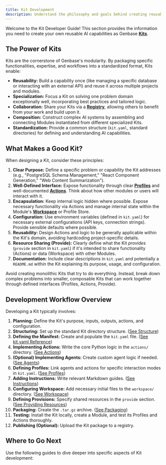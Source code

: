 ```yaml
---
title: Kit Development
description: Understand the philosophy and goals behind creating reusable Genbase Kits.
---
```



Welcome to the Kit Developer Guide! This section provides the information you need to create your own reusable AI capabilities as Genbase **[Kits](/concepts/kits-registry)**.

## The Power of Kits <PuzzleIcon className="inline-block h-5 w-5 align-text-bottom" />

Kits are the cornerstone of Genbase's modularity. By packaging specific functionalities, expertise, and workflows into a standardized format, Kits enable:

*   **Reusability:** Build a capability once (like managing a specific database or interacting with an external API) and reuse it across multiple projects and modules.
*   **Specialization:** Focus a Kit on solving one problem domain exceptionally well, incorporating best practices and tailored logic.
*   **Collaboration:** Share your Kits via a **[Registry](/concepts/kits-registry)**, allowing others to benefit from your work and build upon it.
*   **Composition:** Construct complex AI systems by assembling and connecting Modules instantiated from different specialized Kits.
*   **Standardization:** Provide a common structure (`kit.yaml`, standard directories) for defining and understanding AI capabilities.

## What Makes a Good Kit?

When designing a Kit, consider these principles:

1.  **Clear Purpose:** Define a specific problem or capability the Kit addresses (e.g., "PostgreSQL Schema Management," "React Component Generation," "Web Content Summarization").
2.  **Well-Defined Interface:** Expose functionality through clear **[Profiles](/concepts/profiles-agents)** and well-documented **[Actions](/concepts/actions-execution)**. Think about how other modules or users will interact with it.
3.  **Encapsulation:** Keep internal logic hidden where possible. Expose necessary functionality via Actions and manage internal state within the Module's **[Workspace](/concepts/workspace-resources)** or Profile Store.
4.  **Configuration:** Use environment variables (defined in `kit.yaml`) for necessary external configurations (API keys, connection strings). Provide sensible defaults where possible.
5.  **Reusability:** Design Actions and logic to be generally applicable within the Kit's domain, avoiding hardcoding project-specific details.
6.  **Resource Sharing (Provide):** Clearly define what the Kit *provides* (`provide` section in `kit.yaml`) if it's intended to share functionality (Actions) or data (Workspace) with other Modules.
7.  **Documentation:** Include clear descriptions in `kit.yaml` and potentially a `README.md` within the Kit explaining its purpose, usage, and configuration.

<Callout title="Think Modularly">
Avoid creating monolithic Kits that try to do everything. Instead, break down complex problems into smaller, composable Kits that can work together through defined interfaces (Profiles, Actions, Provide).
</Callout>

## Development Workflow Overview <RocketIcon className="inline-block h-5 w-5 align-text-bottom" />

Developing a Kit typically involves:

1.  **Planning:** Define the Kit's purpose, inputs, outputs, actions, and configuration.
2.  **Structuring:** Set up the standard Kit directory structure. ([See Structure](/kit-development/structure))
3.  **Defining the Manifest:** Create and populate the `kit.yaml` file. ([See kit.yaml Reference](/kit-development/kit-yaml))
4.  **Implementing Actions:** Write the core Python logic in the `actions/` directory. ([See Actions](/kit-development/actions))
5.  **(Optional) Implementing Agents:** Create custom agent logic if needed. ([See Agents](/kit-development/agents))
6.  **Defining Profiles:** Link agents and actions for specific interaction modes in `kit.yaml`. ([See Profiles](/kit-development/profiles))
7.  **Adding Instructions:** Write relevant Markdown guides. ([See Instructions](/kit-development/instructions))
8.  **Configuring Workspace:** Add necessary initial files to the `workspace/` directory. ([See Workspace](/kit-development/workspace))
9.  **Defining Provisions:** Specify shared resources in the `provide` section. ([See Providing Resources](/kit-development/providing-resources))
10. **Packaging:** Create the `.tar.gz` archive. ([See Packaging](/kit-development/packaging-publishing))
11. **Testing:** Install the Kit locally, create a Module, and test its Profiles and Actions thoroughly.
12. **Publishing (Optional):** Upload the Kit package to a registry.

## Where to Go Next <BookOpenCheckIcon className="inline-block h-5 w-5 align-text-bottom" />

Use the following guides to dive deeper into specific aspects of Kit development:

<Cards>
  <Card href="/docs/kit-development/structure" title="Kit Directory Structure" />
  <Card href="/docs/kit-development/kit-yaml" title="kit.yaml Reference" />
  <Card href="/docs/kit-development/actions" title="Writing Actions" />
  <Card href="/docs/kit-development/agents" title="Developing Agents" />
  <Card href="/docs/kit-development/profiles" title="Defining Profiles" />
  <Card href="/docs/kit-development/providing-resources" title="Providing Resources" />
  <Card href="/docs/kit-development/packaging-publishing" title="Packaging & Publishing" />
</Cards>
